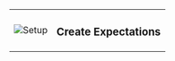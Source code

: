 <span>
    <table class="borderless">
        <tr>
            <td id="_universal_map_icons">
                <img
                  src={require('/docs/oss/images/universal_map/Flask-active.png').default}
                  alt="Setup"
                />
            </td>
            <td>
                <h3>
                    Create Expectations
                </h3>
            </td>
        </tr>
    </table>
</span>